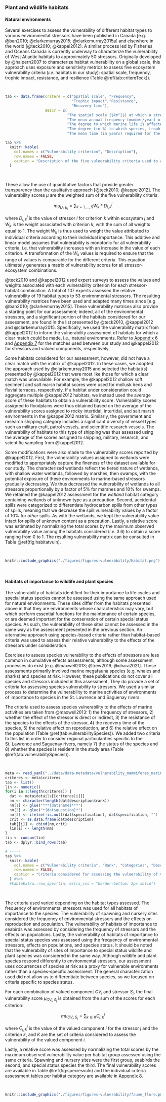 ### Plant and wildlife habitats

#### Natural environments

Several exercises to assess the vulnerability of different habitat types to various environmental stressors have been published in Canada [e.g. @ban2010; @clarkemurray2015; @clarkemurray2015a] and elsewhere in the world [@teck2010; @kappel2012]. A similar process led by Fisheries and Oceans Canada is currently underway to characterize the vulnerability of West Atlantic habitats to approximately 50 stressors. Originally developed by @halpern2007 to characterize habitat vulnerability on a global scale, this approach uses exposure and sensitivity metrics to assess five ecosystem vulnerability criteria (*i.e.* habitats in our study): spatial scale, frequency, trophic impact, resistance, and resilience (Table \@ref(tab:critereTeck)).

<br/>

```r
tab <- data.frame(critere = c("Spatial scale", "Frequency",
                              "Trophic impact","Resistance",
                              "Recovery time"),
                  descr = c(
                            "The spatial scale ($km^2$) at which a stressor impacts the habitat, both directly and indirectly",
                            "The mean annual frequency (number/year) of a stressor at a particular location within a given region",
                            "The degree to which marine life is affected by a stressor within a given ecosystem and region (i.e., one or more species, one or more trophic levels, or an entire ecosystem)",
                            "The degree (in %) to which species, trophic levels, or the natural state of an entire ecosystem is affected by the stressor",
                            "The mean time (in years) required for the affected species, trophic level(s), or entire community to return to its former natural state following disturbance caused by the stressor"))

tab %>%
  knitr::kable(
    col.names = c("Vulnerability criterion", "Description"),
    row.names = FALSE,
    caption = "Description of the five vulnerability criteria used to assess the relative vulnerability of habitats to each stressor [adapted from @teck2010]."
  )
```

<br/>

These allow the use of quantitative factors that provide greater transparency than the qualitative approach [@teck2010; @kappel2012]. The vulnerability scores $\mu$ are the weighted sum of the five vulnerability criteria:

$$mu_{D_i,E_j} = \sum_{k = 1,...,5} W_k * D^j_{i,k}$$

where $D^j_{i,k}$ is the value of stressor $i$ for criterion $k$ within ecosystem $j$ and $W_k$ is the weight associated with criterion $k$, with the sum of all weights equal to 1. The weight $W_k$ is thus used to weight the value attributed to individual criteria according to their individual importance. This additive and linear model assumes that vulnerability is monotonic for all vulnerability criteria, i.e. that vulnerability increases with an increase in the value of each criterion. A transformation of the $W_k$ values is required to ensure that the range of values is comparable for the different criteria. This equation ultimately generates a matrix of vulnerability scores for all stressor-ecosystem combinations.

@teck2010 and @kappel2012 used expert surveys to assess the values and weights associated with each vulnerability criterion for each stressor-habitat combination. A total of 107 experts assessed the relative vulnerability of 19 habitat types to 53 environmental stressors. The resulting vulnerability matrices have been used and adapted many times since [e.g. @ban2010; @clarkemurray2015]. These vulnerability matrices also provide a starting point for our assessment; indeed, all of the environmental stressors, and a significant portion of the habitats considered for our assessment, are found in the list presented by @teck2010, @kappel2012 and @clarkemurray2015. Specifically, we used the vulnerability matrix from @kappel2012 to inform the vulnerability assessment of habitats for which a clear match could be made, i.e., natural environments. Refer to [Appendix 6](#annexe6) and [Appendix 7](#annexe7) for the matches used between our study and @kappel2012 for stressors and valued components, respectively.

Some habitats considered for our assessment, however, did not have a clear match with the matrix of @kappel2012. In these cases, we adopted the approach used by @clarkemurray2015 and selected the habitat(s) presented by @kappel2012 that were most like those for which a clear match was unavailable. For example, the @kappel2012 shallow soft sediment and salt marsh habitat scores were used for mollusk beds and fluvial terraces, respectively. If a habitat under consideration could aggregate multiple @kappel2012 habitats, we instead used the average score of these habitats to obtain a vulnerability score. Vulnerability scores assigned to floodplains were thus obtained based on the average of the vulnerability scores assigned to rocky intertidal, intertidal, and salt marsh environments in the @kappel2012 matrix. Similarly, the government and research shipping category includes a significant diversity of vessel types such as military craft, patrol vessels, and scientific research vessels. The vulnerability of habitats to this type of shipping was thus assessed using the average of the scores assigned to shipping, military, research, and scientific sampling from @kappel2012.

Some modifications were also made to the vulnerability scores reported by @kappel2012. First, the vulnerability values assigned to wetlands were modified to appropriately capture the fineness of the dataset available for our study. The characterized wetlands reflect the tiered nature of wetlands, with shallow water wetlands, followed by marshes, then swamps, with the potential exposure of these environments to marine-based stressors gradually decreasing. We thus decreased the vulnerability of wetlands to all stressors proportionally by a factor of 5% for marshes and 10% for swamps. We retained the @kappel2012 assessment for the *wetland* habitat category containing wetlands of unknown type as a precaution. Second, accidental spills were categorized to differentiate hydrocarbon spills from other types of spills, meaning that we decrease the spill vulnerability values by a factor of 10% for *other* spills. As with the wetlands, we kept the vulnerability value intact for spills of unknown content as a precaution. Lastly, a relative score was estimated by normalizing the total scores by the maximum observed vulnerability value among the habitats considered (*i.e.* 3.6) to obtain a score ranging from 0 to 1. The resulting vulnerability matrix can be consulted in Table \@ref(fig:habitatvuln).

<br/>

```r
knitr::include_graphics("./figures/figures-vulnerability/habitat.png")
```


<br/>


#### Habitats of importance to wildlife and plant species

The vulnerability of habitats identified for their importance to life cycles and special status species cannot be assessed using the same approach used for natural environments. These sites differ from the habitats presented above in that they are environments whose characteristics may vary, but which perform essential functions for the maintenance of certain species, or are deemed important for the conservation of certain special status species. As such, the vulnerability of these sites cannot be assessed in the same way as the assessment presented in the previous section. An alternative approach using species-based criteria rather than habitat-based criteria was used to assess their relative vulnerability to the effects of the stressors under consideration.

Exercises to assess species vulnerability to the effects of stressors are less common in cumulative effects assessments, although some assessment processes do exist [e.g. @maxwell2013; @trew2019; @ohara2021]. These assessments primarily involved marine megafauna species (e.g. whales and sharks) and species at risk. However, these publications do not cover all species and stressors included in this assessment. They do provide a set of criteria for assessing species vulnerability to stressors. We used a similar process to determine the vulnerability to marine activities of environments of importance to species in the St. Lawrence and Saguenay rivers.

The criteria used to assess species vulnerability to the effects of marine activities are taken from @maxwell2013: 1) the frequency of stressors, 2) whether the effect of the stressor is direct or indirect, 3) the resistance of the species to the effects of the stressor, 4) the recovery time of the species, 5) the relative effect on reproduction, and 6) the relative effect on the population (Table \@ref(tab:vulnerabilitySpecies)). We added two criteria to this list in order to consider regional particularities specific to the St. Lawrence and Saguenay rivers, namely 7) the status of the species and 8) whether the species is resident in the study area (Table \@ref(tab:vulnerabilitySpecies)).

<br/>

```r
meta <- read_yaml("../data/data-metadata/vulnerability_mammiferes_marins.yml")
criteres <- meta$criteres
tab <- list()
lin <- numeric()
for(i in 1:length(criteres)) {
  dat <- meta$details[[criteres[i]]]
  nm <- character(length(dat$description$rank))
  nm[1] <- glue("***{dat$name}***")
  nm[2] <- glue("*{dat$question}*")
  nm[3] <- ifelse(!is.null(dat$specification), dat$specification, "")
  crit <- as.data.frame(dat$description)
  tab[[i]] <- cbind(nm,crit)
  lin[i] <- length(nm)
}
lin <- cumsum(lin)
tab <- dplyr::bind_rows(tab)

# -----
tab %>%
  knitr::kable(
    col.names = c("Vulnerability criteria", "Rank", "Categories", "Description", "Examples"),
    row.names = FALSE,
    caption = "Criteria considered for assessing the vulnerability of valued components with regard to species – i.e. - important environmental conditions for life cycles, special status species and marine mammals – to the stressors considered for the CEA of marine activities in the St. Lawrence and the Saguenay river.  The criteria were adapted from @maxwell2013, to which species special status and residence criteria were added in order to account for the regional particularities of the St. Lawrence and the Saguenay river."
  ) #%>%
  #kableExtra::row_spec(lin, extra_css = "border-bottom: 2px solid")
```

<br/>

The criteria used varied depending on the habitat types assessed. The frequency of environmental stressors was used for all habitats of importance to the species. The vulnerability of spawning and nursery sites considered the frequency of environmental stressors and the effects on reproduction and population. The vulnerability of habitats of importance to seabirds was assessed by considering the frequency of stressors and the effects on populations. Lastly, the vulnerability of habitats of importance to special status species was assessed using the frequency of environmental stressors, effects on populations, and species status. It should be noted that the vulnerability of sites of importance to special status wildlife and plant species was considered in the same way. Although wildlife and plant species respond differently to environmental stressors, our assessment uses occurrences of species at risk as a proxy for vulnerable environments rather than a species-specific assessment. The general characterization used did not allow us to differentiate between species, so we focused on criteria specific to species status. 

For each combination of valued component $CV_i$ and stressor $S_j$, the final vulnerability score $\mu_{CV_i, S_j}$ is obtained from the sum of the scores for each criterion:

$$mu_{CV_i, S_j} = \sum_{k \in K} C^i_{j,k}$$

where $C^i_{j,k}$ is the value of the valued component $i$ for the stressor $j$ and the criterion $k$, and $K$ are the set of criteria considered to assess the vulnerability of the valued component $i$.

Lastly, a relative score was assessed by normalizing the total scores by the maximum observed vulnerability value per habitat group assessed using the same criteria. Spawning and nursery sites were the first group, seabirds the second, and special status species the third. The final vulnerability scores are available in Table \@ref(fig:speciesvuln) and the individual criteria assessment tables per habitat category are available in [Appendix 8](#annexe8).


<br/>

```r
knitr::include_graphics("./figures/figures-vulnerability/faune_flore.png")
```


<br/>

<!--
Tairova, Z., Frantzen, M., Mosbech, A., Arukwe, A., and Gustavson, K. 2019. Effects of water accommodated fraction of physically and chemically dispersed heavy fuel oil on beach spawning capelin (Mallotus villosus). Mar. Environ. Res. 147: 62-71.

Fish were considered aggregated if they were a schooling species (e.g. Silversides [Atherinopsidae]); a shoaling species (e.g. Cod [Gadidae]); formed feeding aggregations (e.g. Hagfish [Myxinidae]); exhibited mass spawning (e.g. Capelin [Osmeridae]; or congregate for seasonal spawning migrations (e.g. American eel [Anguillidae]).

Ça veut dire que la vulnérabilité augmente dans les endroits où il y a une aggrégation des individus d'une population pour des activités comme la reproduction et l'alimentation.

-->
